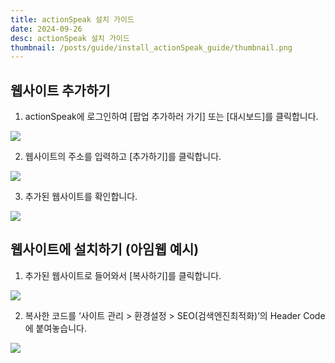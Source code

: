 ```yaml
---
title: actionSpeak 설치 가이드
date: 2024-09-26
desc: actionSpeak 설치 가이드
thumbnail: /posts/guide/install_actionSpeak_guide/thumbnail.png
---
```

## 웹사이트 추가하기
1. actionSpeak에 로그인하여 [팝업 추가하러 가기] 또는 [대시보드]를 클릭합니다.

![](/posts/guide/install_actionSpeak_guide/1.png)

2. 웹사이트의 주소를 입력하고 [추가하기]를 클릭합니다.

![](/posts/guide/install_actionSpeak_guide/2.png)

3. 추가된 웹사이트를 확인합니다.

![](/posts/guide/install_actionSpeak_guide/3.png)


## 웹사이트에 설치하기 (아임웹 예시)

1. 추가된 웹사이트로 들어와서 [복사하기]를 클릭합니다.

![](/posts/guide/install_actionSpeak_guide/4.png)

2. 복사한 코드를  ‘사이트 관리 > 환경설정 > SEO(검색엔진최적화)’의 Header Code에 붙여놓습니다.

![](/posts/guide/install_actionSpeak_guide/5.png)